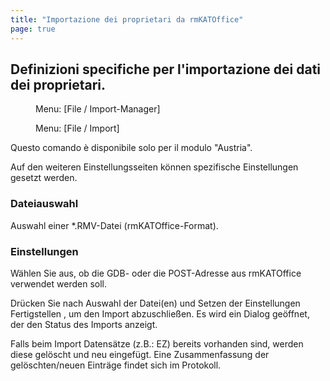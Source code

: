 ```yaml
---
title: "Importazione dei proprietari da rmKATOffice"
page: true
---
```

## Definizioni specifiche per l&#39;importazione dei dati dei proprietari.
<GeoMapper> <Menu> Menu: [File / Import-Manager] </Menu> </GeoMapper>
<GeoDesigner> <Menu> Menu: [File / Import] </Menu> </GeoDesigner>

<Warning>
Questo comando &#232; disponibile solo per il modulo &quot;Austria&quot;.
</Warning>

Auf den weiteren Einstellungsseiten k&#246;nnen spezifische Einstellungen gesetzt werden.

### Dateiauswahl
Auswahl einer *.RMV-Datei (rmKATOffice-Format).

### Einstellungen
W&#228;hlen Sie aus, ob die GDB- oder die POST-Adresse aus rmKATOffice verwendet werden soll.

Dr&#252;cken Sie nach Auswahl der Datei(en) und Setzen der Einstellungen  <Border>Fertigstellen</Border> , um den Import abzuschlie&#223;en. Es wird ein Dialog ge&#246;ffnet, der den Status des Imports anzeigt.


<Warning>
Falls beim Import Datens&#228;tze (z.B.: EZ) bereits vorhanden sind, werden diese gel&#246;scht und neu eingef&#252;gt. Eine Zusammenfassung der gel&#246;schten/neuen Eintr&#228;ge findet sich im Protokoll.
</Warning>
